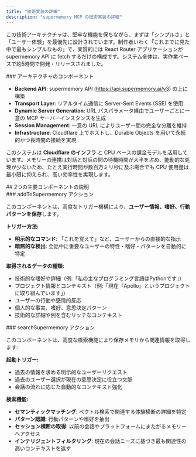 ```yaml
---
title: "技術実装の詳細"
description: "supermemory MCP の技術実装の詳細"
---
```


この技術アーキテクチャは、堅牢な機能を保ちながら、まずは「シンプルさ」と「ユーザー体験」を最優先に設計されています。制作者いわく「これまでに見た中で最もシンプルなもの」で、実質的には React Router アプリケーションが supermemory API に fetch するだけの構成です。システム全体は、実作業ベースで約5時間で開発・リリースされました。

<div id="architecture-components">
  ### アーキテクチャのコンポーネント
</div>

- **Backend API**: supermemory API (https://api.supermemory.ai/v3) の上に構築
- **Transport Layer**: リアルタイム通信に Server-Sent Events (SSE) を使用
- **Dynamic Server Generation**: URL パスパラメータ経由でユーザーごとに一意の MCP サーバーインスタンスを生成
- **Session Management**: 一意の URL によりユーザー間の完全な分離を維持
- **Infrastructure**: Cloudflare 上でホストし、Durable Objects を用いて永続的かつ長時間の接続を実現

このシステムは **Cloudflare のインフラ** と CPU ベースの課金モデルを活用しています。メモリーの連携は対話と対話の間の待機時間が大半を占め、能動的な処理が少ないため、たとえ実行時間が数百万ミリ秒に及ぶ場合でも CPU 使用量は最小限に抑えられ、高い効率性を実現します。

<div id="the-two-main-components-explained">
  ## 2つの主要コンポーネントの説明
</div>

<div id="addtosupermemory-action">
  ### addToSupermemory アクション
</div>

このコンポーネントは、高度なトリガー機構により、**ユーザー情報、嗜好、行動パターンを保存**します。

**トリガー方法:**

- **明示的なコマンド**: 「これを覚えて」など、ユーザーからの直接的な指示
- **暗黙的な検出**: 会話中に重要なユーザーの特性・嗜好・パターンを自動的に特定

**取得されるデータの種類:**

- 技術的な嗜好や詳細（例:「私の主なプログラミング言語はPythonです」）
- プロジェクト情報とコンテキスト（例:「現在『Apollo』というプロジェクトに取り組んでいます」）
- ユーザーの行動や感情的反応
- 個人的な事実、嗜好、意思決定パターン
- 技術的な詳細や例を含むリッチなコンテキスト

<div id="searchsupermemory-action">
  ### searchSupermemory アクション
</div>

このコンポーネントは、高度な検索機能により保存メモリから関連情報を取得します:

**起動トリガー:**

- 過去の情報を求める明示的なユーザーリクエスト
- 過去のユーザー選択が現在の意思決定に役立つ文脈
- 会話の流れに応じた自動的なコンテキスト強化

**検索機能:**

- **セマンティックマッチング**: ベクトル検索で関連する体験横断の詳細を特定
- **パターン認識**: 行動パターンや嗜好を抽出
- **セッション横断の取得**: 以前の会話やプラットフォームにまたがるメモリーへアクセス
- **インテリジェントフィルタリング**: 現在の会話ニーズに基づき最も関連性の高いコンテキストを返す